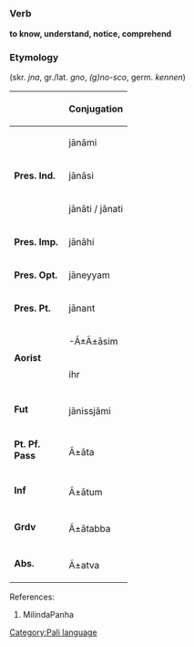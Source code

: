 =={{pi}}==
[[Category:Pali language]]

=== Verb ===
'''to know, understand, notice, comprehend'''

=== Etymology ===
(skr. ''jna'', gr./lat. ''gno'', ''(g)no-sco'', germ. ''kennen'')

{| style="float:right; border:1px solid #AAAAAA; margin-left:0.5em; margin-bottom:0.5em;" rules="all" cellpadding="3" cellspacing="0"
! width="80" bgcolor="#F4F4F4" | 
! bgcolor="#FFFFE0" | Conjugation
|-
| bgcolor="#F4F4F4" rowspan="3" | '''Pres. Ind.'''
| j&#257;n&#257;mi
|-
| j&#257;n&#257;si
|-
| j&#257;n&#257;ti / j&#257;nati
|-
| bgcolor="#F4F4F4" | '''Pres. Imp.'''
| j&#257;n&#257;hi
|-
| bgcolor="#F4F4F4" | '''Pres. Opt.'''
| j&#257;neyyam
|-
| bgcolor="#F4F4F4" | '''Pres. Pt.'''
| j&#257;nant
|-
| bgcolor="#F4F4F4" rowspan="2" | '''Aorist'''
| -Ã±Ã±&#257;sim
|-
| ihr || liebt
|-
| bgcolor="#F4F4F4" rowspan="2" | '''Fut'''
|-
| j&#257;nissj&#257;mi
|-
| bgcolor="#F4F4F4" rowspan="2" | '''Pt. Pf. Pass'''
|-
| Ã±&#257;ta
|-
| bgcolor="#F4F4F4" rowspan="2" | '''Inf'''
|-
| Ã±&#257;tum
|-
| bgcolor="#F4F4F4" rowspan="2" | '''Grdv'''
|-
| Ã±&#257;tabba
|-
| bgcolor="#F4F4F4" rowspan="2" | '''Abs.'''
|-
| Ã±atva
|}



References:

# MilindaPanha